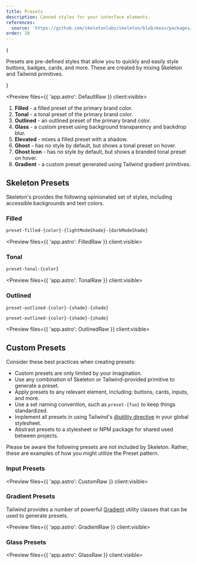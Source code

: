 ```yaml
---
title: Presets
description: Canned styles for your interface elements.
references:
  source: 'https://github.com/skeletonlabs/skeleton/blob/main/packages/skeleton/src/utilities/presets.scss'
order: 20
---
```



{

<p className="text-xl">
	Presets are pre-defined styles that allow you to quickly and easily style buttons, badges, cards, and more. These are created by mixing
	Skeleton and Tailwind primitives.
</p>

}

<Preview files={{ 'app.astro': DefaultRaw }} client:visible>
	<Default />
</Preview>

1. **Filled** - a filled preset of the primary brand color.
2. **Tonal** - a tonal preset of the primary brand color.
3. **Outlined** - an outlined preset of the primary brand color.
4. **Glass** - a custom preset using background transparency and backdrop blur.
5. **Elevated** - mixes a filled preset with a shadow.
6. **Ghost** - has no style by default, but shows a tonal preset on hover.
7. **Ghost Icon** - has no style by default, but shows a branded tonal preset on hover.
8. **Gradient** - a custom preset generated using Tailwind gradient primitives.

## Skeleton Presets

Skeleton's provides the following opinionated set of styles, including accessible backgrounds and text colors.

### Filled

```txt
preset-filled-{color}-{lightModeShade}-{darkModeShade}
```

<Preview files={{ 'app.astro': FilledRaw }} client:visible>
	<Filled />
</Preview>

### Tonal

```txt
preset-tonal-{color}
```

<Preview files={{ 'app.astro': TonalRaw }} client:visible>
	<Tonal />
</Preview>

### Outlined

```txt
preset-outlined-{color}-{shade}-{shade}
```

`preset-outlined-{color}-{shade}-{shade}`

<Preview files={{ 'app.astro': OutlinedRaw }} client:visible>
	<Outlined />
</Preview>

## Custom Presets

Consider these best practices when creating presets:

- Custom presets are only limited by your imagination.
- Use any combination of Skeleton or Tailwind-provided primitive to generate a preset.
- Apply presets to any relevant element, including: buttons, cards, inputs, and more.
- Use a set naming convention, such as `preset-{foo}` to keep things standardized.
- Implement all presets in using Tailwind's [@utility directive](https://tailwindcss.com/docs/functions-and-directives#utility-directive) in your global stylesheet.
- Abstrast presets to a stylesheet or NPM package for shared used between projects.

Please be aware the following presets are not included by Skeleton. Rather, these are examples of how you might utilize the Preset pattern.

### Input Presets

<Preview files={{ 'app.astro': CustomRaw }} client:visible>
	<Custom />
</Preview>

### Gradient Presets

Tailwind provides a number of powerful [Gradient](https://tailwindcss.com/docs/gradient-color-stops) utility classes that can be used to generate presets.

<Preview files={{ 'app.astro': GradientRaw }} client:visible>
	<Gradient />
</Preview>

### Glass Presets

<Preview files={{ 'app.astro': GlassRaw }} client:visible>
	<Glass />
</Preview>
